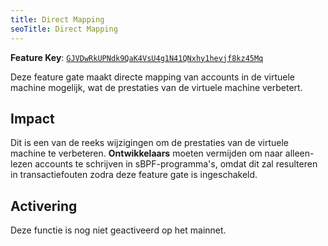 ```yaml
---
title: Direct Mapping
seoTitle: Direct Mapping
---
```


**Feature Key**:
[`GJVDwRkUPNdk9QaK4VsU4g1N41QNxhy1hevjf8kz45Mq`](https://explorer.solana.com/address/GJVDwRkUPNdk9QaK4VsU4g1N41QNxhy1hevjf8kz45Mq)

Deze feature gate maakt directe mapping van accounts in de virtuele machine
mogelijk, wat de prestaties van de virtuele machine verbetert.

## Impact

Dit is een van de reeks wijzigingen om de prestaties van de virtuele machine te
verbeteren. **Ontwikkelaars** moeten vermijden om naar alleen-lezen accounts te
schrijven in sBPF-programma's, omdat dit zal resulteren in transactiefouten
zodra deze feature gate is ingeschakeld.

## Activering

Deze functie is nog niet geactiveerd op het mainnet.
